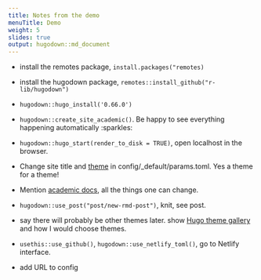```yaml
---
title: Notes from the demo
menuTitle: Demo
weight: 5
slides: true
output: hugodown::md_document
---
```


- install the remotes package, `install.packages("remotes)`

- install the hugodown package, `remotes::install_github("r-lib/hugodown")`

- `hugodown::hugo_install('0.66.0')`

- `hugodown::create_site_academic()`. Be happy to see everything happening automatically :sparkles:

- `hugodown::hugo_start(render_to_disk = TRUE)`, open localhost in the browser.

- Change site title and [theme](https://wowchemy.com/docs/customization/) in config/_default/params.toml. Yes a theme for a theme!

- Mention [academic docs](https://wowchemy.com/docs/), all the things one can change.

- `hugodown::use_post("post/new-rmd-post")`, knit, see post.

- say there will probably be other themes later. show [Hugo theme gallery](https://themes.gohugo.io/) and how I would choose themes.

- `usethis::use_github()`, `hugodown::use_netlify_toml()`, go to Netlify interface.

- add URL to config
